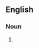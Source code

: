 {{also|Schoolmen}}

==English==

===Noun===
{{head|en|noun form}}

# {{plural of|schoolman|lang=en}}